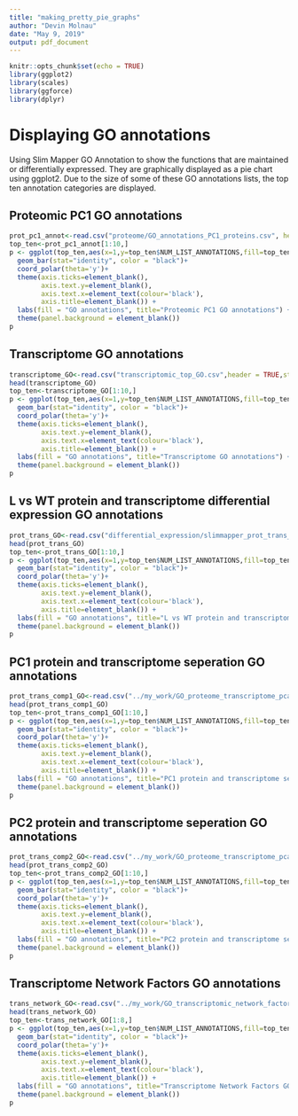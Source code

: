 ```yaml
---
title: "making_pretty_pie_graphs"
author: "Devin Molnau"
date: "May 9, 2019"
output: pdf_document
---
```


```r
knitr::opts_chunk$set(echo = TRUE)
library(ggplot2)
library(scales)
library(ggforce)
library(dplyr)
```
# Displaying GO annotations

Using Slim Mapper GO Annotation to show the functions that are maintained or differentially expressed. They are graphically displayed as a pie chart using ggplot2. Due to the size of some of these GO annotations lists, the top ten annotation categories are displayed.  

## Proteomic PC1 GO annotations
 
```r
prot_pc1_annot<-read.csv("proteome/GO_annotations_PC1_proteins.csv", header = TRUE, stringsAsFactors = FALSE)
top_ten<-prot_pc1_annot[1:10,]
p <- ggplot(top_ten,aes(x=1,y=top_ten$NUM_LIST_ANNOTATIONS,fill=top_ten$TERM))+
  geom_bar(stat="identity", color = "black")+
  coord_polar(theta='y')+ 
  theme(axis.ticks=element_blank(), 
        axis.text.y=element_blank(), 
        axis.text.x=element_text(colour='black'), 
        axis.title=element_blank()) +
  labs(fill = "GO annotations", title="Proteomic PC1 GO annotations") +
  theme(panel.background = element_blank())
p
```
## Transcriptome GO annotations
```r
transcriptome_GO<-read.csv("transcriptomic_top_GO.csv",header = TRUE,stringsAsFactors = FALSE)
head(transcriptome_GO)
top_ten<-transcriptome_GO[1:10,]
p <- ggplot(top_ten,aes(x=1,y=top_ten$NUM_LIST_ANNOTATIONS,fill=top_ten$TERM))+
  geom_bar(stat="identity", color = "black")+
  coord_polar(theta='y')+ 
  theme(axis.ticks=element_blank(), 
        axis.text.y=element_blank(), 
        axis.text.x=element_text(colour='black'), 
        axis.title=element_blank()) +
  labs(fill = "GO annotations", title="Transcriptome GO annotations") +
  theme(panel.background = element_blank())
p
```
## L vs WT protein and transcriptome differential expression GO annotations
```r
prot_trans_GO<-read.csv("differential_expression/slimmapper_prot_trans_differential_expression_L_vs_WT.csv",header = TRUE,stringsAsFactors = FALSE)
head(prot_trans_GO)
top_ten<-prot_trans_GO[1:10,]
p <- ggplot(top_ten,aes(x=1,y=top_ten$NUM_LIST_ANNOTATIONS,fill=top_ten$TERM))+
  geom_bar(stat="identity", color = "black")+
  coord_polar(theta='y')+ 
  theme(axis.ticks=element_blank(), 
        axis.text.y=element_blank(), 
        axis.text.x=element_text(colour='black'), 
        axis.title=element_blank()) +
  labs(fill = "GO annotations", title="L vs WT protein and transcriptome differential expression GO annotations") +
  theme(panel.background = element_blank())
p
```
## PC1 protein and transcriptome seperation GO annotations
```r
prot_trans_comp1_GO<-read.csv("../my_work/GO_proteome_transcriptome_pca_comp1.csv",header = TRUE,stringsAsFactors = FALSE)
head(prot_trans_comp1_GO)
top_ten<-prot_trans_comp1_GO[1:10,]
p <- ggplot(top_ten,aes(x=1,y=top_ten$NUM_LIST_ANNOTATIONS,fill=top_ten$TERM))+
  geom_bar(stat="identity", color = "black")+
  coord_polar(theta='y')+ 
  theme(axis.ticks=element_blank(), 
        axis.text.y=element_blank(), 
        axis.text.x=element_text(colour='black'), 
        axis.title=element_blank()) +
  labs(fill = "GO annotations", title="PC1 protein and transcriptome seperation GO annotations") +
  theme(panel.background = element_blank())
p
```
## PC2 protein and transcriptome seperation GO annotations
```r
prot_trans_comp2_GO<-read.csv("../my_work/GO_proteome_transcriptome_pca_comp2.csv",header = TRUE,stringsAsFactors = FALSE)
head(prot_trans_comp2_GO)
top_ten<-prot_trans_comp2_GO[1:10,]
p <- ggplot(top_ten,aes(x=1,y=top_ten$NUM_LIST_ANNOTATIONS,fill=top_ten$TERM))+
  geom_bar(stat="identity", color = "black")+
  coord_polar(theta='y')+ 
  theme(axis.ticks=element_blank(), 
        axis.text.y=element_blank(), 
        axis.text.x=element_text(colour='black'), 
        axis.title=element_blank()) +
  labs(fill = "GO annotations", title="PC2 protein and transcriptome seperation GO annotations") +
  theme(panel.background = element_blank())
p
```
## Transcriptome Network Factors GO annotations
```r
trans_network_GO<-read.csv("../my_work/GO_transcriptomic_network_factors.csv",header = TRUE,stringsAsFactors = FALSE)
head(trans_network_GO)
top_ten<-trans_network_GO[1:8,]
p <- ggplot(top_ten,aes(x=1,y=top_ten$NUM_LIST_ANNOTATIONS,fill=top_ten$TERM))+
  geom_bar(stat="identity", color = "black")+
  coord_polar(theta='y')+ 
  theme(axis.ticks=element_blank(), 
        axis.text.y=element_blank(), 
        axis.text.x=element_text(colour='black'), 
        axis.title=element_blank()) +
  labs(fill = "GO annotations", title="Transcriptome Network Factors GO annotations") +
  theme(panel.background = element_blank())
p
```


